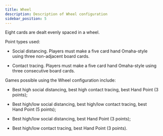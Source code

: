 ```yaml
---
title: Wheel
description: Description of Wheel configuration
sidebar_position: 5
---
```



Eight cards are dealt evenly spaced in a wheel.

<PokerBoardViewer configPath="/data/boards/wheel.json" />

Point types used:

- Social distancing. Players must make a five card hand Omaha-style
  using three non-adjacent board cards.

- Contact tracing. Players must make a five card hand Omaha-style using
  three consecutive board cards.

Games possible using the Wheel configuration include:

- Best high social distancing, best high contact tracing, best Hand
  Point (3 points);

- Best high/low social distancing, best high/low contact tracing, best
  Hand Point (5 points);

- Best high/low social distancing, best Hand Point (3 points);

- Best high/low contact tracing, best Hand Point (3 points).
